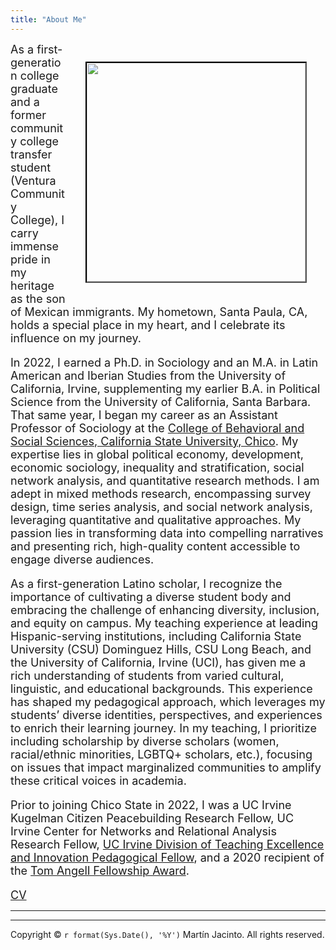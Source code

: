 ```yaml
---
title: "About Me"
---
```


```{=html}
<style>
.column-left{
  float: left;
  width: 33%;
  text-align: left;
}
.column-center{
  display: inline-block;
  width: 33%;
  text-align: center;
}
.column-right{
  float: right;
  width: 33%;
  text-align: right;
}
</style>
```
<figure_side style = "float: right"> <img src="images/mj.photo.2.jpg" width="350px" hspace="30" vspace="30" style="border:black; border-width:2px; border-style:inset;"/> </figure_side>

<font size="4.5">As a first-generation college graduate and a former community college transfer student (Ventura Community College), I carry immense pride in my heritage as the son of Mexican immigrants. My hometown, Santa Paula, CA, holds a special place in my heart, and I celebrate its influence on my journey. 

In 2022, I earned a Ph.D. in Sociology and an M.A. in Latin American and Iberian Studies from the University of California, Irvine, supplementing my earlier B.A. in Political Science from the University of California, Santa Barbara. That same year, I began my career as an Assistant Professor of Sociology at the [College of Behavioral and Social Sciences, California State University, Chico](https://www.csuchico.edu/soci/faculty-staff.shtml). My expertise lies in global political economy, development, economic sociology, inequality and stratification, social network analysis, and quantitative research methods. I am adept in mixed methods research, encompassing survey design, time series analysis, and social network analysis, leveraging quantitative and qualitative approaches. My passion lies in transforming data into compelling narratives and presenting rich, high-quality content accessible to engage diverse audiences.

As a first-generation Latino scholar, I recognize the importance of cultivating a diverse student body and embracing the challenge of enhancing diversity, inclusion, and equity on campus. My teaching experience at leading Hispanic-serving institutions, including California State University (CSU) Dominguez Hills, CSU Long Beach, and the University of California, Irvine (UCI), has given me a rich understanding of students from varied cultural, linguistic, and educational backgrounds. This experience has shaped my pedagogical approach, which leverages my students' diverse identities, perspectives, and experiences to enrich their learning journey. In my teaching, I prioritize including scholarship by diverse scholars (women, racial/ethnic minorities, LGBTQ+ scholars, etc.), focusing on issues that impact marginalized communities to amplify these critical voices in academia.

Prior to joining Chico State in 2022, I was a UC Irvine Kugelman Citizen Peacebuilding Research Fellow, UC Irvine Center for Networks and Relational Analysis Research Fellow, [UC Irvine Division of Teaching Excellence and Innovation Pedagogical Fellow](https://dtei.uci.edu/opportunities/grads-postdocs/pedagogical-scholars-program/), and a 2020 recipient of the [Tom Angell Fellowship Award](https://inclusion.uci.edu/action-plan/mentoring/tom-angell-fellowship-award/).

[CV](files/CV_main.pdf) </font>

------------------------------------------------------------------------

----
<p>Copyright © `r format(Sys.Date(), '%Y')` Martín Jacinto. All rights reserved.</p>

